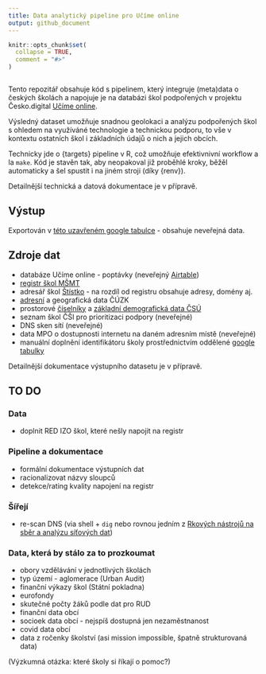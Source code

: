 ```yaml
---
title: Data analytický pipeline pro Učíme online
output: github_document
---
```


<!-- README.md is generated from README.Rmd. Please edit that file -->

```r
knitr::opts_chunk$set(
  collapse = TRUE,
  comment = "#>"
)
```

<!-- badges: start -->
<!-- badges: end -->

```r
```

Tento repozitář obsahuje kód s pipelinem, který integruje (meta)data o českých školách a napojuje je na databázi škol podpořených v projektu Česko.digital [Učíme online](https://www.ucimeonline.cz/).

Výsledný dataset umožňuje snadnou geolokaci a analýzu podpořených škol s ohledem na využíváné technologie a technickou podporu, to vše v kontextu ostatních škol i základních údajů o nich a jejich obcích.

Technicky jde o {targets} pipeline v R, což umožňuje efektivnivní workflow a la `make`. Kód je stavěn tak, aby neopakoval již proběhlé kroky, běžěl automaticky a šel spustit i na jiném stroji (díky {renv}).

Detailnější technická a datová dokumentace je v přípravě.

## Výstup

Exportován v [této uzavřeném google tabulce](https://docs.google.com/spreadsheets/d/1WKZrK3MCzsNpcG1lCq7gV0s56z-2wcKeq4IWDaCO9ws/edit#gid=48952246) - obsahuje neveřejná data.

## Zdroje dat

- databáze Učíme online - poptávky (neveřejný [Airtable](https://airtable.com/tbldIU72q4YB1JRhL))
- [registr škol MŠMT](https://data.msmt.cz/dataset/rejstrik-skol-a-skolskych-zarizeni-cela-cr)
- adresář škol [Štístko](http://stistko.uiv.cz/registr/vybskolrn.asp) - na rozdíl od registru obsahuje adresy, domény aj.
- [adresní](https://vdp.cuzk.cz/vdp/ruian/adresnimista/vyhledej) a geografická data ČÚZK
- prostorové [číselníky](http://apl.czso.cz/iSMS/) a [základní demografická data ČSÚ](https://www.czso.cz/csu/czso/pohyb-obyvatel-za-cr-kraje-okresy-so-orp-a-obce)
- seznam škol ČŠI pro prioritizaci podpory (neveřejné)
- DNS sken sítí (neveřejné)
- data MPO o dostupnosti internetu na daném adresním místě (neveřejné)
- manuální doplnění identifikátoru školy prostřednictvím oddělené [google tabulky](https://docs.google.com/spreadsheets/d/1LcLMopcRXzbSR20f0ldGk27au5TGOTTzyxqD15eWlIg/edit#gid=831345840)

Detailnější dokumentace výstupního datasetu je v přípravě.

## TO DO

### Data

- doplnit RED IZO škol, které nešly napojit na registr

### Pipeline a dokumentace

- formální dokumentace výstupních dat
- racionalizovat názvy sloupců
- detekce/rating kvality napojení na registr

### Šířejí

- re-scan DNS (via shell + `dig` nebo rovnou jedním z [Rkových nástrojů na sběr a analýzu síťových dat](https://rud.is/b/r-cyber/))

### Data, která by stálo za to prozkoumat

- obory vzdělávání v jednotlivých školách
- typ území - aglomerace (Urban Audit)
- finanční výkazy škol (Státní pokladna)
- eurofondy
- skutečné počty žáků podle dat pro RUD
- finanční data obcí
- socioek data obcí - nejspíš dostupná jen nezaměstnanost
- covid data obcí
- data z ročenky školství (asi mission impossible, špatně strukturovaná data)

(Výzkumná otázka: které školy si říkají o pomoc?) 
